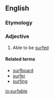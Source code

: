 ==English==

===Etymology===
{{suffix|surf|able|lang=en}}

===Adjective===
{{en-adj}}

# Able to be [[surfed]]

====Related terms====
* [[surfboard]]
* [[surfer]]
* [[surfing]]

[[io:surfable]]